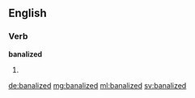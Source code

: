 ==English==

===Verb===
'''banalized'''

# {{past of|banalize}}

[[de:banalized]]
[[mg:banalized]]
[[ml:banalized]]
[[sv:banalized]]